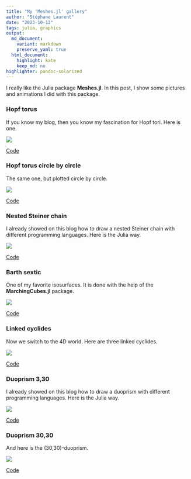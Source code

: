 ```yaml
---
title: "My 'Meshes.jl' gallery"
author: "Stéphane Laurent"
date: "2023-10-12"
tags: julia, graphics
output:
  md_document:
    variant: markdown
    preserve_yaml: true
  html_document:
    highlight: kate
    keep_md: no
highlighter: pandoc-solarized
---
```


I really like the Julia package **Meshes.jl**. In this post, I show some 
pictures and animations I did with this package.


### Hopf torus

If you know my blog, then you know my fascination for Hopf tori. Here is one.

![](./figures/jl_HopfTorus.gif)

[Code](https://gist.github.com/stla/2e00dbb08079bc41b7eb26544c2608f6)


### Hopf torus circle by circle

The same one, but plotted circle by circle.

![](./figures/jl_HopfTorus_CbyC.png)

[Code](https://gist.github.com/stla/50e904e3a974a801659d495efa565adf)


### Nested Steiner chain

I already showed on this blog how to draw a nested Steiner chain with different 
programming languages. Here is the Julia way.

![](./figures/jl_SteinerChain_4-3.gif)

[Code](https://gist.github.com/stla/6d97e31721cec447b3c401bcc2529660)


### Barth sextic

One of my favorite isosurfaces. It is done with the help of the 
**MarchingCubes.jl** package.

![](./figures/jl_BarthSextic.gif)

[Code](https://gist.github.com/stla/706af2eaae5419f66765343e3fde06e8)


### Linked cyclides

Now we switch to the 4D world. Here are three linked cyclides.

![](./figures/jl_LinkedCyclides.png)

[Code](https://gist.github.com/stla/a8f307695118cd9fbea08a8cca7ba49a)


### Duoprism 3,30

I already showed on this blog how to draw a duoprism with different 
programming languages. Here is the Julia way.

![](./figures/jl_Duoprism_3-30.gif)

[Code](https://gist.github.com/stla/fa76ff2022b780db881c12f73e40a354#file-duoprism3-jl)


### Duoprism 30,30

And here is the (30,30)-duoprism.

![](./figures/jl_Duoprism_30-30.gif)

[Code](https://gist.github.com/stla/fa76ff2022b780db881c12f73e40a354#file-duoprism3-jl)
